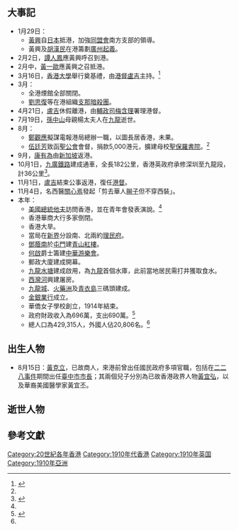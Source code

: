 {{HKYearTOC|1910}}
{{NoteUTC+8}}
{{C20YearInTopic|1910年}}
{{香港歷史}}

==大事記==
*1月29日：
**[[黃興|黃興]]自[[日本|日本]]抵港，加強[[同盟會|同盟會]]南方支部的領導。
**黃興及[[胡漢民|胡漢民]]在港籌劃[[庚戌新軍起義|廣州起義]]。
*2月2日，[[譚人鳳|譚人鳳]]應黃興呼召到港。
*2月中，[[黃一歐|黃一歐]]應黃興之召抵港。
*3月16日，[[香港大學|香港大學]]舉行奠基禮，由[[港督|港督]][[盧吉|盧吉]]主持。<ref>{{cite news| title=香港大學堂行奠基禮 |url= |publisher=[[華字日報|華字日報]]第3頁 |date=1910年3月17日 }}{{zh-hant}}</ref>
*3月：
**全港煙館全部關閉。
**[[劉思復|劉思復]]等在港組織[[支那暗殺團|支那暗殺團]]。
*4月21日，[[盧吉|盧吉]]休假離港，由[[輔政司|輔政司]][[梅含理|梅含理]]署理港督。
*7月19日，[[孫中山|孫中山]]母親楊太夫人在[[九龍|九龍]]逝世。
*8月：
**[[鄭觀應|鄭觀應]]擬謀電報港局總辦一職，以圖長居香港，未果。
**[[伍廷芳|伍廷芳]]致函[[聖公會|聖公會]]會督，捐款5,000港元，擴建母校[[聖保羅書院|聖保羅書院]]。<ref name="香港6000年"/>
*9月，[[康有為|康有為]]由[[新加坡|新加坡]]返港。
*10月1日，[[九廣鐵路|九廣鐵路]]建成通車，全長182公里，香港英政府承修深圳至九龍段，計36公里<ref name=民>{{cite book |editors=[[李新_(1918年)|李新]]總主編，中國社會科學院近代史研究所[[中華民國史|中華民國史]]研究室，韓信夫、姜克夫主編 |title=《中華民國史大事記》 |location=北京 |publisher=[[中華書局|中華書局]] |year=2011 |isbn=9787101079982 }}</ref>{{rp|204}}。
*11月1日，[[盧吉|盧吉]]結束公事返港，復任[[港督|港督]]。
*11月4日，名西醫[[關心焉|關心焉]]發起「剪去華人[[辮子|辮子]]但不穿西裝」。
*本年：
**[[美國總統|美國總統]][[威廉·霍華德·塔虎脫|他夫]]訪問香港，並在青年會發表演說。<ref name="香港6000年"/>
**香港華商大行多家倒閉。
**香港大旱。
**當局在[[新界|新界]]分設南、北兩約[[理民府|理民府]]。
**[[鄧蔭南|鄧蔭南]]於[[屯門|屯門]]建[[青山紅樓|青山紅樓]]。
**[[何啟|何啟]]爵士籌建[[中華游樂會|中華游樂會]]。
**郵政大廈建成開幕。
**[[九龍水塘|九龍水塘]]建成啟用，為[[九龍|九龍]]首個水庫，此前當地居民需打井獲取食水。
**[[西灣河|西灣河]]興建屠房。
**[[九龍城|九龍城]]、[[火藥洲|火藥洲]]及[[青衣島|青衣島]]三碼頭建成。
**[[金銀業貿易場|金銀業行]]成立。
**華僑女子學校創立，1914年結束。
**政府財政收入為696萬，支出690萬。<ref name="香港6000年">{{cite book |author=湯開建 蕭國健 陳佳榮 |year=1998年 |title=《香港6000年（遠古－1997）》 |page=頁329 |publisher=麒麟書業有限公司 |quote= |isbn=9622321232}}{{zh-hant}}</ref>
**總人口為429,315人，外國人佔20,806名。<ref name="香港6000年"/>

==出生人物==
*8月15日：[[黃克立|黃克立]]，已故商人，來港前曾出任國民政府多項官職，包括在[[二二八事件|二二八事件]]期間出任[[臺中市市長|臺中市市長]]；其兩個兒子分別為已故香港政界人物[[黃宜弘|黃宜弘]]，以及華裔美國醫學家黃宜丕。

==逝世人物==


==參考文獻==
{{reflist}}

[[Category:20世紀各年香港|Category:20世紀各年香港]]
[[Category:1910年代香港|Category:1910年代香港]]
[[Category:1910年英国|Category:1910年英国]]
[[Category:1910年亞洲|Category:1910年亞洲]]